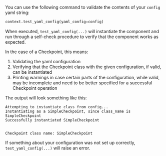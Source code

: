 You can use the following command to validate the contents of your `config` yaml string:

````python title="Python code"
context.test_yaml_config(yaml_config=config)
````

When executed, `test_yaml_config(...)` will instantiate the component and run through a self-check procedure to verify that the component works as expected.

In the case of a Checkpoint, this means:

1. Validating the yaml configuration
2. Verifying that the Checkpoint class with the given configuration, if valid, can be instantiated
3. Printing warnings in case certain parts of the configuration, while valid, may be incomplete and need to be better specified for a successful Checkpoint operation

The output will look something like this:

````console title="Terminal output"
Attempting to instantiate class from config...
Instantiating as a SimpleCheckpoint, since class_name is SimpleCheckpoint
Successfully instantiated SimpleCheckpoint


Checkpoint class name: SimpleCheckpoint
````

If something about your configuration was not set up correctly, `test_yaml_config(...)` will raise an error.
